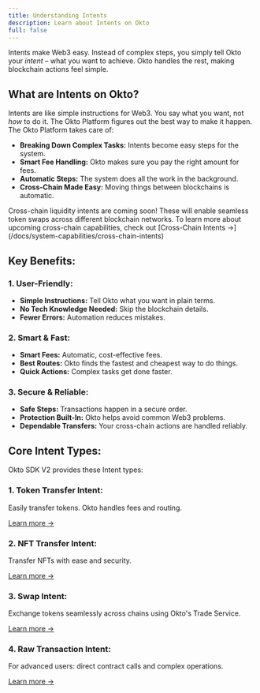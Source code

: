 ```yaml
---
title: Understanding Intents
description: Learn about Intents on Okto
full: false
---
```


Intents make Web3 easy.  Instead of complex steps, you simply tell Okto your *intent* – what you want to achieve.  Okto handles the rest, making blockchain actions feel simple.

## What are Intents on Okto?

Intents are like simple instructions for Web3. You say what you want, not *how* to do it. The Okto Platform figures out the best way to make it happen.  The Okto Platform takes care of:

- **Breaking Down Complex Tasks:**  Intents become easy steps for the system.
- **Smart Fee Handling:**  Okto makes sure you pay the right amount for fees.
- **Automatic Steps:**  The system does all the work in the background.
- **Cross-Chain Made Easy:**  Moving things between blockchains is automatic.

<Callout type="Note">
Cross-chain liquidity intents are coming soon! These will enable seamless token swaps across different blockchain networks. To learn more about upcoming cross-chain capabilities, check out [Cross-Chain Intents →](/docs/system-capabilities/cross-chain-intents)
</Callout>

## Key Benefits:

### 1. User-Friendly:

- **Simple Instructions:** Tell Okto what you want in plain terms.
- **No Tech Knowledge Needed:**  Skip the blockchain details.
- **Fewer Errors:**  Automation reduces mistakes.

### 2. Smart & Fast: 

- **Smart Fees:** Automatic, cost-effective fees.
- **Best Routes:** Okto finds the fastest and cheapest way to do things.
- **Quick Actions:** Complex tasks get done faster.

### 3. Secure & Reliable: 

- **Safe Steps:** Transactions happen in a secure order.
- **Protection Built-In:**  Okto helps avoid common Web3 problems.
- **Dependable Transfers:**  Your cross-chain actions are handled reliably.

## Core Intent Types:

Okto SDK V2 provides these Intent types:

### 1. Token Transfer Intent:

Easily transfer tokens. Okto handles fees and routing.

[Learn more →](/docs/openapi/tokenTransfer)

### 2. NFT Transfer Intent:

Transfer NFTs with ease and security.

[Learn more →](/docs/openapi/nftTransfer)

### 3. Swap Intent:

Exchange tokens seamlessly across chains using Okto's Trade Service.

[Learn more →](#)

### 4. Raw Transaction Intent:

For advanced users: direct contract calls and complex operations.

[Learn more →](/docs/openapi/evmRawTransaction)